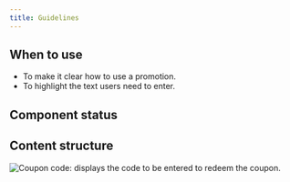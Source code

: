 ```yaml
---
title: Guidelines
---
```


<ReactExample name="Coupon" />

## When to use

- To make it clear how to use a promotion.
- To highlight the text users need to enter.

## Component status

<ComponentStatus component="Coupon" />

## Content structure

![Coupon code: displays the code to be entered to redeem the coupon.](fileId:4QJZqvBvRrLu6t9mwObCkA;nodeId:254%3A73)
